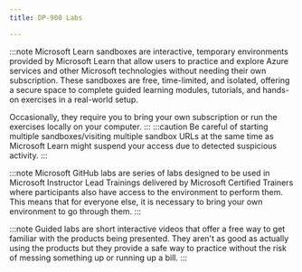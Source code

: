 ```yaml
---
title: DP-900 Labs

---
```


<Tabs>
  <TabItem label="Microsoft Learn">

:::note 
Microsoft Learn sandboxes are interactive, temporary environments provided by Microsoft Learn that allow users to practice and explore Azure services and other Microsoft technologies without needing their own subscription. These sandboxes are free, time-limited, and isolated, offering a secure space to complete guided learning modules, tutorials, and hands-on exercises in a real-world setup.

Occasionally, they require you to bring your own subscription or run the exercises locally on your computer.
:::
:::caution 
Be careful of starting multiple sandboxes/visiting multiple sandbox URLs at the same time as Microsoft Learn might suspend your access due to detected suspicious activity. 
:::

  <CardGrid>  
    <LinkCard title="Explore Azure relational database services" href="https://learn.microsoft.com/training/modules/explore-provision-deploy-relational-database-offerings-azure/4-exercise-provision-relational-azure-data-services/?WT.mc_id=studentamb_165290" /> 
    <LinkCard title="Explore Azure Storage" href="https://learn.microsoft.com/training/modules/explore-provision-deploy-non-relational-data-services-azure/6-exercise-azure-storage/?WT.mc_id=studentamb_165290" /> 
    <LinkCard title="Explore Azure Cosmos DB" href="https://learn.microsoft.com/training/modules/explore-non-relational-data-stores-azure/4-exercise-explore-cosmos-db/?WT.mc_id=studentamb_165290" /> 
    <LinkCard title="Explore data analytics in Microsoft Fabric" href="https://learn.microsoft.com/training/modules/examine-components-of-modern-data-warehouse/5-exercise-data-analytics-fabric/?WT.mc_id=studentamb_165290" /> 
    <LinkCard title="Explore Microsoft Fabric Real-Time Intelligence" href="https://learn.microsoft.com/training/modules/explore-fundamentals-stream-processing/6-exercise-real-time-intelligence/?WT.mc_id=studentamb_165290" /> 
    <LinkCard title="Explore fundamentals of data visualization with Power BI" href="https://learn.microsoft.com/training/modules/explore-fundamentals-data-visualization/5-exercise-power-bi/?WT.mc_id=studentamb_165290" /> 
  </CardGrid>
  </TabItem>

  <TabItem label="Microsoft GitHub">

:::note 
Microsoft GitHub labs are series of labs designed to be used in Microsoft Instructor Lead Trainings delivered by Microsoft Certified Trainers where participants also have access to the environment to perform them. This means that for everyone else, it is necessary to bring your own environment to go through them. 
:::

  <CardGrid>
    <LinkCard title="Explore Azure SQL Database" href="https://microsoftlearning.github.io/DP-900T00A-Azure-Data-Fundamentals/Instructions/Labs/dp900-01-sql-lab.html" /> 
    <LinkCard title="Explore Azure Database for PostgreSQL" href="https://microsoftlearning.github.io/DP-900T00A-Azure-Data-Fundamentals/Instructions/Labs/dp900-01a-postgresql-lab.html" /> 
    <LinkCard title="Explore Azure Database for MySQL" href="https://microsoftlearning.github.io/DP-900T00A-Azure-Data-Fundamentals/Instructions/Labs/dp900-01b-mysql-lab.html" /> 
    <LinkCard title="Explore Azure Storage" href="https://microsoftlearning.github.io/DP-900T00A-Azure-Data-Fundamentals/Instructions/Labs/dp900-02-storage-lab.html" /> 
    <LinkCard title="Explore Azure Cosmos DB" href="https://microsoftlearning.github.io/DP-900T00A-Azure-Data-Fundamentals/Instructions/Labs/dp900-03-cosmos-lab.html" /> 
    <LinkCard title="Explore data analytics in Azure with Azure Synapse Analytics" href="https://microsoftlearning.github.io/DP-900T00A-Azure-Data-Fundamentals/Instructions/Labs/dp900-04-synapse-lab.html" /> 
    <LinkCard title="Explore data analytics in Microsoft Fabric" href="https://microsoftlearning.github.io/DP-900T00A-Azure-Data-Fundamentals/Instructions/Labs/dp900-04b-fabric-lake-lab.html" /> 
    <LinkCard title="Explore Azure Stream Analytics" href="https://microsoftlearning.github.io/DP-900T00A-Azure-Data-Fundamentals/Instructions/Labs/dp900-05-stream-lab.html" /> 
    <LinkCard title="Explore Spark Streaming in Azure Synapse Analytics" href="https://microsoftlearning.github.io/DP-900T00A-Azure-Data-Fundamentals/Instructions/Labs/dp900-05a-stream-with-spark.html" /> 
    <LinkCard title="Explore Azure Synapse Data Explorer" href="https://microsoftlearning.github.io/DP-900T00A-Azure-Data-Fundamentals/Instructions/Labs/dp900-05b-stream-synapse-data-explorer.html" /> 
    <LinkCard title="Explore real-time analytics in Microsoft Fabric" href="https://microsoftlearning.github.io/DP-900T00A-Azure-Data-Fundamentals/Instructions/Labs/dp900-05c-fabric-realtime-lab.html" /> 
    <LinkCard title="Explore fundamentals of data visualization with Power BI" href="https://microsoftlearning.github.io/DP-900T00A-Azure-Data-Fundamentals/Instructions/Labs/dp900-pbi-06-lab.html" /> 
  </CardGrid>
  </TabItem>

  <TabItem label="Guided Labs">

:::note 
Guided labs are short interactive videos that offer a free way to get familiar with the products being presented. They aren't as good as actually using the products but they provide a safe way to practice without the risk of messing something up or running up a bill.
:::

  <CardGrid>
    <LinkCard title="" href="" /> 
  </CardGrid>
  </TabItem>
</Tabs>
